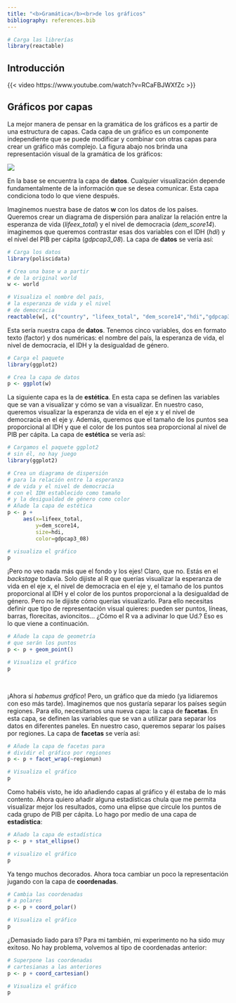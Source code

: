 ```yaml
---
title: "<b>Gramática</b><br>de los gráficos"
bibliography: references.bib
---
```


```r

# Carga las librerías
library(reactable)

```

## Introducción

{{< video https://www.youtube.com/watch?v=RCaFBJWXfZc >}}



## Gráficos por capas

La mejor manera de pensar en la gramática de los gráficos es a partir de una estructura de capas. Cada capa de un gráfico es un componente independiente que se puede modificar y combinar con otras capas para crear un gráfico más complejo. La figura abajo nos brinda una representación visual de la gramática de los gráficos:

![](figures/grammar.png)

En la base se encuentra la capa de **datos**. Cualquier visualización depende fundamentalmente de la información que se desea comunicar. Esta capa condiciona todo lo que viene después.

Imaginemos nuestra base de datos **w** con los datos de los países. Queremos crear un diagrama de dispersión para analizar la relación entre la esperanza de vida (*lifeex_total*) y el nivel de democracia (*dem_score14*). imaginemos que queremos contrastar esas dos variables con el IDH (*hdi*) y el nivel del PIB per cápita (*gdpcap3_08*). La capa de **datos** se vería así:

```r

# Carga los datos
library(poliscidata)

# Crea una base w a partir
# de la original world
w <- world

# Visualiza el nombre del país,
# la esperanza de vida y el nivel
# de democracia
reactable(w[, c("country", "lifeex_total", "dem_score14","hdi","gdpcap3_08")])


```

Esta sería nuestra capa de **datos**. Tenemos cinco variables, dos en formato texto (factor) y dos numéricas: el nombre del país, la esperanza de vida, el nivel de democracia, el IDH y la desigualdad de género. 

```r

# Carga el paquete
library(ggplot2)

# Crea la capa de datos 
p <- ggplot(w)

```


La siguiente capa es la de **estética**. En esta capa se definen las variables que se van a visualizar y cómo se van a visualizar. En nuestro caso, queremos visualizar la esperanza de vida en el eje x y el nivel de democracia en el eje y. Además, queremos que el tamaño de los puntos sea proporcional al IDH y que el color de los puntos sea proporcional al nivel de PIB per cápita. La capa de **estética** se vería así:

```r

# Cargamos el paquete ggplot2
# sin él, no hay juego
library(ggplot2)

# Crea un diagrama de dispersión
# para la relación entre la esperanza
# de vida y el nivel de democracia
# con el IDH establecido como tamaño 
# y la desigualdad de género como color
# Añade la capa de estética
p <- p + 
     aes(x=lifeex_total,
         y=dem_score14,
         size=hdi,
         color=gdpcap3_08)

# visualiza el gráfico
p

```

¡Pero no veo nada más que el fondo y los ejes! Claro, que no. Estás en el *backstage* todavía. Solo dijiste al R que querías visualizar la esperanza de vida en el eje x, el nivel de democracia en el eje y, el tamaño de los puntos proporcional al IDH y el color de los puntos proporcional a la desigualdad de género. Pero no le dijiste cómo querías visualizarlo. Para ello necesitas definir que tipo de representación visual quieres: pueden ser puntos, líneas, barras, florecitas, avioncitos... ¿Cómo el R va a adivinar lo que Ud.? Eso es lo que viene a continuación.

```r

# Añade la capa de geometría
# que serán los puntos
p <- p + geom_point()

# Visualiza el gráfico
p

```

<br>

¡Ahora sí *habemus gráfico*! Pero, un gráfico que da miedo (ya lidiaremos con eso más tarde). Imaginemos que nos gustaría separar los países según regiones. Para ello, necesitamos una nueva capa: la capa de **facetas**. En esta capa, se definen las variables que se van a utilizar para separar los datos en diferentes paneles. En nuestro caso, queremos separar los países por regiones. La capa de **facetas** se vería así:

```r

# Añade la capa de facetas para
# dividir el gráfico por regiones
p <- p + facet_wrap(~regionun)

# Visualiza el gráfico
p

```

Como habéis visto, he ido añadiendo capas al gráfico y él estaba de lo más contento. Ahora quiero añadir alguna estadísticas chula que me permita visualizar mejor los resultados, como una elipse que circule los puntos de cada grupo de PIB per cápita. Lo hago por medio de una capa de **estadística**:

```r

# Añado la capa de estadística
p <- p + stat_ellipse()

# visualizo el gráfico
p
```

Ya tengo muchos decorados. Ahora toca cambiar un poco la representación jugando con la capa de **coordenadas**.

```r

# Cambia las coordenadas
# a polares
p <- p + coord_polar()

# Visualiza el gráfico
p

```


¿Demasiado liado para ti? Para mi también, mi experimento no ha sido muy exitoso. No hay problema, volvemos al tipo de coordenadas anterior:

```r

# Superpone las coordenadas 
# cartesianas a las anteriores
p <- p + coord_cartesian()

# Visualiza el gráfico
p

```


